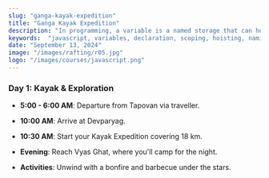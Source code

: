 ```yaml
---
slug: "ganga-kayak-expedition"
title: "Ganga Kayak Expedition"
description: "In programming, a variable is a named storage that can hold a value, which can be a number, a string, an object, or any other type of data. The value assigned to a variable can change during the execution of a program, making variables a versatile tool in managing dynamic information."  
keywords:  "javascript, variables, declaration, scoping, hoisting, naming conventions, assignment, var, let, const"  
date: "September 13, 2024"
image: "/images/rafting/r05.jpg"
logo: "/images/courses/javascript.png"
---
```



### Day 1: Kayak & Exploration
* **5:00 - 6:00 AM**: Departure from Tapovan via traveller.
* **10:00 AM**: Arrive at Devparyag.
* **10:30 AM**: Start your Kayak Expedition covering 18 km.

* **Evening**: Reach Vyas Ghat, where you'll camp for the night.

* **Activities**: Unwind with a bonfire and barbecue under
the stars.
